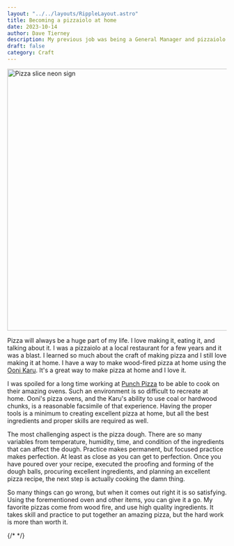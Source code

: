 ```yaml
---
layout: "../../layouts/RippleLayout.astro"
title: Becoming a pizzaiolo at home
date: 2023-10-14
author: Dave Tierney
description: My previous job was being a General Manager and pizzaiolo at a local restaurant. I still love wood fired pizza and making it at home is so fun.
draft: false
category: Craft
---
```



<Image src={pizza} alt="Pizza slice neon sign" height="600" width="1200" />

Pizza will always be a huge part of my life. I love making it, eating it, and talking about it. I was a pizzaiolo at a local restaurant for a few years and it was a blast. I learned so much about the craft of making pizza and I still love making it at home. I have a way to make wood-fired pizza at home using the <a href="https://ooni.com/products/ooni-karu" target="_blank" rel="noopener" className="whitespace-nowrap underline decoration-neon transition hover:text-neon">Ooni Karu</a>. It's a great way to make pizza at home and I love it.

I was spoiled for a long time working at <a href="https://punchpizza.com/" target="_blank" rel="noopener" className="whitespace-nowrap underline decoration-neon transition hover:text-neon">Punch Pizza</a> to be able to cook on their amazing ovens. Such an environment is so difficult to recreate at home. Ooni's pizza ovens, and the Karu's ability to use coal or hardwood chunks, is a reasonable facsimile of that experience. Having the proper tools is a minimum to creating excellent pizza at home, but all the best ingredients and proper skills are required as well.

The most challenging aspect is the pizza dough. There are so many variables from temperature, humidity, time, and condition of the ingredients that can affect the dough. Practice makes permanent, but focused practice makes perfection. At least as close as you can get to perfection. Once you have poured over your recipe, executed the proofing and forming of the dough balls, procuring excellent ingredients, and planning an excellent pizza recipe, the next step is actually cooking the damn thing.

So many things can go wrong, but when it comes out right it is so satisfying. Using the forementioned oven and other items, you can give it a go. My favorite pizzas come from wood fire, and use high quality ingredients. It takes skill and practice to put together an amazing pizza, but the hard work is more than worth it.

{/* <a href="" target="_blank" rel="noopener" className="whitespace-nowrap underline decoration-neon transition hover:text-neon"></a> */}
